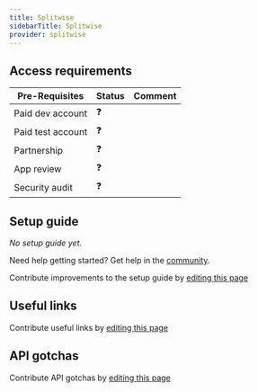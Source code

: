 ```yaml
---
title: Splitwise
sidebarTitle: Splitwise
provider: splitwise
---
```




<Overview />
<PreBuiltTooling provider={providers[pageMetadata.provider]} />
<PreBuiltUseCases />

## Access requirements
| Pre-Requisites | Status | Comment|
| - | - | - |
| Paid dev account | ❓ |  |
| Paid test account | ❓ |  |
| Partnership | ❓ | |
| App review | ❓ |  |
| Security audit | ❓ | |


## Setup guide

_No setup guide yet._

<Tip>Need help getting started? Get help in the [community](https://nango.dev/slack).</Tip>

<Note>Contribute improvements to the setup guide by [editing this page](https://github.com/nangohq/nango/tree/master/docs-v2/integrations/all/splitwise.mdx)</Note>


## Useful links

<Note>Contribute useful links by [editing this page](https://github.com/nangohq/nango/tree/master/docs-v2/integrations/all/splitwise.mdx)</Note>

## API gotchas

<Note>Contribute API gotchas by [editing this page](https://github.com/nangohq/nango/tree/master/docs-v2/integrations/all/splitwise.mdx)</Note>
